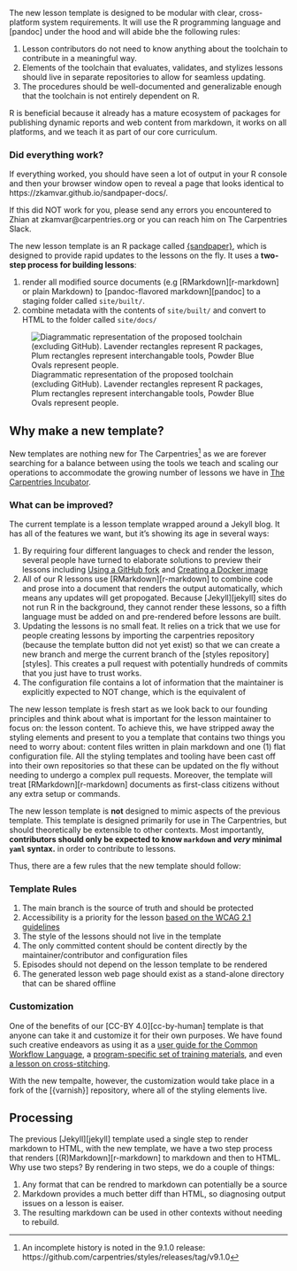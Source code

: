 The new lesson template is designed to be modular with clear, cross-platform
system requirements. It will use the R programming language and [pandoc] under
the hood and will abide bhe the following rules:

1. Lesson contributors do not need to know anything about the toolchain to
   contribute in a meaningful way.
2. Elements of the toolchain that evaluates, validates, and stylizes lessons
   should live in separate repositories to allow for seamless updating.
3. The procedures should be well-documented and generalizable enough that the
   toolchain is not entirely dependent on R.

R is beneficial because it already has a mature ecosystem of packages for
publishing dynamic reports and web content from markdown, it works on all
platforms, and we teach it as part of our core curriculum.


:::::::::::::: callout

### Did everything work?

If everything worked, you should have seen a lot of output in your R console and
then your browser window open to reveal a page that looks identical to
https://zkamvar.github.io/sandpaper-docs/.

If this did NOT work for you, please send any errors you encountered to Zhian at
zkamvar@carpentries.org or you can reach him on The Carpentries Slack. 

:::::::::::::::::::::::

The new lesson template is an R package called [{sandpaper}](engine.html), which
is designed to provide rapid updates to the lessons on the fly. It uses a 
**two-step process for building lessons**:

1. render all modified source documents (e.g [RMarkdown][r-markdown] or plain
   Markdown) to [pandoc-flavored markdown][pandoc] to a staging folder called 
   `site/built/`.
2. combine metadata with the contents of `site/built/` and convert to HTML to
   the folder called `site/docs/`

![
Diagrammatic representation of the proposed toolchain (excluding GitHub). 
Lavender rectangles represent R packages, 
Plum rectangles represent interchangable tools, 
Powder Blue Ovals represent people.
](https://zkamvar.github.io/stunning-barnacle/img/broad-flow.dot.svg)

## Why make a new template?

New templates are nothing new for The Carpentries[^history] as we are forever
searching for a balance between using the tools we teach and scaling our
operations to accommodate the growing number of lessons we have in [The
Carpentries Incubator].

::::::::::::: discussion

### What can be improved?

The current template is a lesson template wrapped around a Jekyll blog. It has
all of the features we want, but it's showing its age in several ways:

1. By requiring four different languages to check and render the lesson,
   several people have turned to elaborate solutions to preview their lessons
   including [Using a GitHub fork](https://www.youtube.com/watch?v=0XoEdznJARc)
   and [Creating a Docker image](https://github.com/carpentries/lesson-docker/)
2. All of our R lessons use [RMarkdown][r-markdown] to combine code and prose
   into a document that renders the output automatically, which means any
   updates will get propogated. Because [Jekyll][jekyll] sites do not run R in
   the background, they cannot render these lessons, so a fifth language must
   be added on and pre-rendered before lessons are built.
3. Updating the lessons is no small feat. It relies on a trick that we use for
   people creating lessons by importing the carpentries repository (because the
   template button did not yet exist) so that we can create a new branch and 
   merge the current branch of the [styles repository][styles]. This creates a
   pull request with potentially hundreds of commits that you just have to
   trust works.
4. The configuration file contains a lot of information that the maintainer is
   explicitly expected to NOT change, which is the equivalent of 

::::::::::::::::::

The new lesson template is fresh start as we look back to our founding principles
and think about what is important for the lesson maintainer to focus on: the
lesson content. To achieve this, we have stripped away the styling elements and
present to you a template that contains two things you need to worry about:
content files written in plain markdown and one (1) flat configuration file. All
the styling templates and tooling have been cast off into their own repositories
so that these can be updated on the fly without needing to undergo a complex
pull requests. Moreover, the template will treat [RMarkdown][r-markdown]
documents as first-class citizens without any extra setup or commands.

The new lesson template is **not** designed to mimic aspects of the previous
template. This template is designed primarily for use in The Carpentries, but
should theoretically be extensible to other contexts. Most importantly,
**contributors should only be expected to know `markdown` and *very* minimal
`yaml` syntax.** in order to contribute to lessons.

Thus, there are a few rules that the new template should follow:

::::::::::::: checklist

### Template Rules

1. The main branch is the source of truth and should be protected
2. Accessibility is a priority for the lesson [based on the WCAG 2.1
   guidelines](https://www.w3.org/WAI/WCAG21/quickref/)
3. The style of the lessons should not live in the template
4. The only committed content should be content directly by the
   maintainer/contributor and configuration files
5. Episodes should not depend on the lesson template to be rendered
6. The generated lesson web page should exist as a stand-alone directory that
   can be shared offline

:::::::::::::::::::::


:::::::: callout

### Customization

One of the benefits of our [CC-BY 4.0][cc-by-human] template is that anyone can
take it and customize it for their own purposes. We have found such creative 
endeavors as using it as a [user guide for the Common Workflow Language](https://www.commonwl.org/user_guide/),
a [program-specific set of training materials](https://nbisweden.github.io/module-organising-data-dm-practices/),
and even [a lesson on cross-stitching](https://sgibson91.github.io/cross-stitch-carpentry/).

With the new tempalte, however, the customization would take place in a fork of
the [{varnish}] repository, where all of the styling elements live.

::::::::::::::

## Processing

The previous [Jekyll][jekyll] template used a single step to render markdown to
HTML, with the new template, we have a two step process that renders
[(R)Markdown][r-markdown] to markdown and then to HTML. Why use two steps? By
rendering in two steps, we do a couple of things:

1. Any format that can be rendred to markdown can potentially be a source
2. Markdown provides a much better diff than HTML, so diagnosing output issues
   on a lesson is eaiser. 
3. The resulting markdown can be used in other contexts without needing to
   rebuild. 

[The Carpentries Incubator]: https://carpentries.org/community-lessons/
[^history]: An incomplete history is noted in the 9.1.0 release: https://github.com/carpentries/styles/releases/tag/v9.1.0

